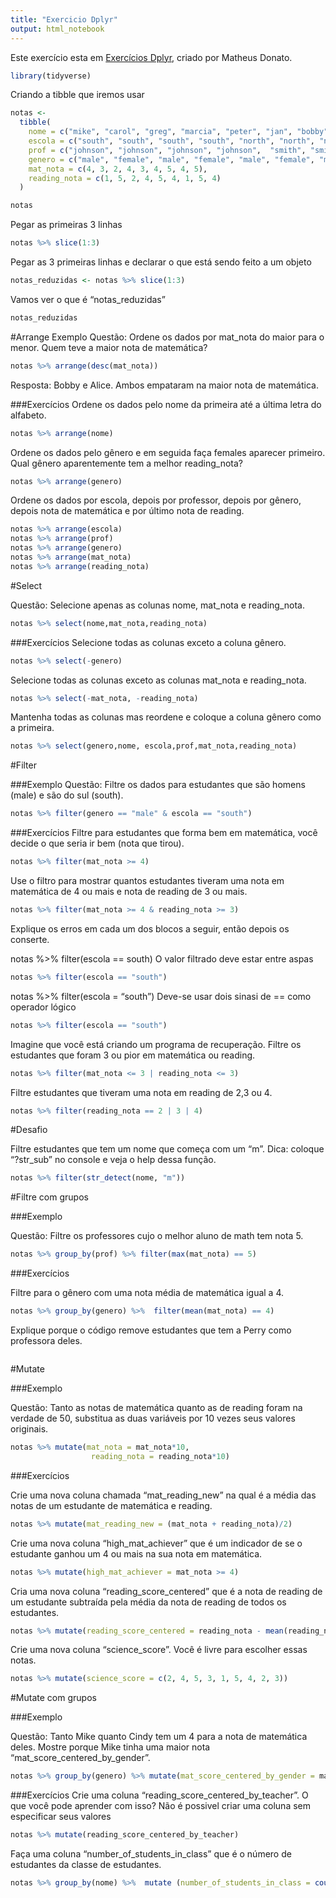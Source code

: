```yaml
---
title: "Exercicio Dplyr"
output: html_notebook
---
```


Este exercício esta em [Exercícios Dplyr](https://jagodat.github.io/MPRJ-Exercicios/content/ex_dplyr.html), criado por Matheus Donato. 


```r
library(tidyverse)
```

Criando a tibble que iremos usar

```r
notas <- 
  tibble(
    nome = c("mike", "carol", "greg", "marcia", "peter", "jan", "bobby", "cindy", "alice"),
    escola = c("south", "south", "south", "south", "north", "north", "north", "south", "south"),
    prof = c("johnson", "johnson", "johnson", "johnson",  "smith", "smith", "smith", "perry", "perry"),
    genero = c("male", "female", "male", "female", "male", "female", "male", "female", "female"),
    mat_nota = c(4, 3, 2, 4, 3, 4, 5, 4, 5),
    reading_nota = c(1, 5, 2, 4, 5, 4, 1, 5, 4)
  )
```

```r
notas
```

Pegar as primeiras 3 linhas

```r
notas %>% slice(1:3)
```

Pegar as 3 primeiras linhas e declarar o que está sendo feito a um objeto


```r
notas_reduzidas <- notas %>% slice(1:3)
```

Vamos ver o que é "notas_reduzidas"


```r
notas_reduzidas
```

#Arrange
Exemplo
Questão: Ordene os dados por mat_nota do maior para o menor. Quem teve a maior nota de matemática?

```r
notas %>% arrange(desc(mat_nota))
```

Resposta: Bobby e Alice. Ambos empataram na maior nota de matemática.

###Exercícios
Ordene os dados pelo nome da primeira até a última letra do alfabeto.

```r
notas %>% arrange(nome)
```


Ordene os dados pelo gênero e em seguida faça females aparecer primeiro. Qual gênero aparentemente tem a melhor reading_nota?

```r

notas %>% arrange(genero)

```


Ordene os dados por escola, depois por professor, depois por gênero, depois nota de matemática e por último nota de reading.

```r
notas %>% arrange(escola)
notas %>% arrange(prof)
notas %>% arrange(genero)
notas %>% arrange(mat_nota)
notas %>% arrange(reading_nota)
```

#Select

Questão: Selecione apenas as colunas nome, mat_nota e reading_nota.
```r
notas %>% select(nome,mat_nota,reading_nota)
```

###Exercícios
Selecione todas as colunas exceto a coluna gênero.

```r
notas %>% select(-genero)
```


Selecione todas as colunas exceto as colunas mat_nota e reading_nota.

```r
notas %>% select(-mat_nota, -reading_nota)
```

Mantenha todas as colunas mas reordene e coloque a coluna gênero como a primeira.

```r
notas %>% select(genero,nome, escola,prof,mat_nota,reading_nota)
```

#Filter

###Exemplo
Questão: Filtre os dados para estudantes que são homens (male) e são do sul (south).

```r
notas %>% filter(genero == "male" & escola == "south")
```

###Exercícios
Filtre para estudantes que forma bem em matemática, você decide o que seria ir bem (nota que tirou).
```r
notas %>% filter(mat_nota >= 4)
```


Use o filtro para mostrar quantos estudantes tiveram uma nota em matemática de 4 ou mais e nota de reading de 3 ou mais.

```r
notas %>% filter(mat_nota >= 4 & reading_nota >= 3)
```

Explique os erros em cada um dos blocos a seguir, então depois os conserte.

notas %>% filter(escola == south)
O valor filtrado deve estar entre aspas
```r
notas %>% filter(escola == "south")
```


notas %>% filter(escola = "south")
Deve-se usar dois sinasi de == como operador lógico
```r
notas %>% filter(escola == "south")
```

Imagine que você está criando um programa de recuperação. Filtre os estudantes que foram 3 ou pior em matemática ou reading.
```r
notas %>% filter(mat_nota <= 3 | reading_nota <= 3)
```

Filtre estudantes que tiveram uma nota em reading de 2,3 ou 4.
```r
notas %>% filter(reading_nota == 2 | 3 | 4)
```

#Desafio

Filtre estudantes que tem um nome que começa com um “m”. Dica: coloque “?str_sub” no console e veja o help dessa função.
```r
notas %>% filter(str_detect(nome, "m"))
```

#Filtre com grupos

###Exemplo

Questão: Filtre os professores cujo o melhor aluno de math tem nota 5.

```r
notas %>% group_by(prof) %>% filter(max(mat_nota) == 5)
```

###Exercícios

Filtre para o gênero com uma nota média de matemática igual a 4.
```r
notas %>% group_by(genero) %>%  filter(mean(mat_nota) == 4)
```

Explique porque o código remove estudantes que tem a Perry como professora deles.

```r

```

#Mutate

###Exemplo

Questão: Tanto as notas de matemática quanto as de reading foram na verdade de 50, substitua as duas variáveis por 10 vezes seus valores originais.

```r
notas %>% mutate(mat_nota = mat_nota*10,
                  reading_nota = reading_nota*10)
```

###Exercícios

Crie uma nova coluna chamada “mat_reading_new” na qual é a média das notas de um estudante de matemática e reading.

```r
notas %>% mutate(mat_reading_new = (mat_nota + reading_nota)/2)
```


Crie uma nova coluna “high_mat_achiever” que é um indicador de se o estudante ganhou um 4 ou mais na sua nota em matemática.

```r
notas %>% mutate(high_mat_achiever = mat_nota >= 4)
```

Cria uma nova coluna “reading_score_centered” que é a nota de reading de um estudante subtraída pela média da nota de reading de todos os estudantes.

```r
notas %>% mutate(reading_score_centered = reading_nota - mean(reading_nota) )
```

Crie uma nova coluna “science_score”. Você é livre para escolher essas notas.

```r
notas %>% mutate(science_score = c(2, 4, 5, 3, 1, 5, 4, 2, 3))
```

#Mutate com grupos

###Exemplo

Questão: Tanto Mike quanto Cindy tem um 4 para a nota de matemática deles. Mostre porque Mike tinha uma maior nota “mat_score_centered_by_gender”.

```r
notas %>% group_by(genero) %>% mutate(mat_score_centered_by_gender = mat_nota - mean(mat_nota))
```

###Exercícios
Crie uma coluna “reading_score_centered_by_teacher”. O que você pode aprender com isso?
Não é possivel criar uma coluna sem especificar seus valores

```r
notas %>% mutate(reading_score_centered_by_teacher)
```

Faça uma coluna “number_of_students_in_class” que é o número de estudantes da classe de estudantes.

```r
notas %>% group_by(nome) %>%  mutate (number_of_students_in_class = count(nome))
```

